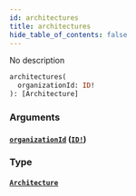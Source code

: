 ```yaml
---
id: architectures
title: architectures
hide_table_of_contents: false
---
```



No description

```graphql
architectures(
  organizationId: ID!
): [Architecture]
```


### Arguments

#### [`organizationId`](#) ([`ID!`](/swapi/scalars/id))




### Type

#### [`Architecture`](/swapi/objects/architecture)






